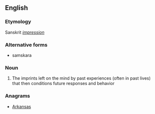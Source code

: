 ==English==

===Etymology===
Sanskrit ''[[impression]]''

===Alternative forms===
* samskara

===Noun===
{{wikipedia}}
{{en-noun}}

# {{context|Hinduism|lang=en}} The imprints left on the mind by past experiences (often in past lives) that then conditions future responses and behavior

===Anagrams===
* [[Arkansas#English|Arkansas]]